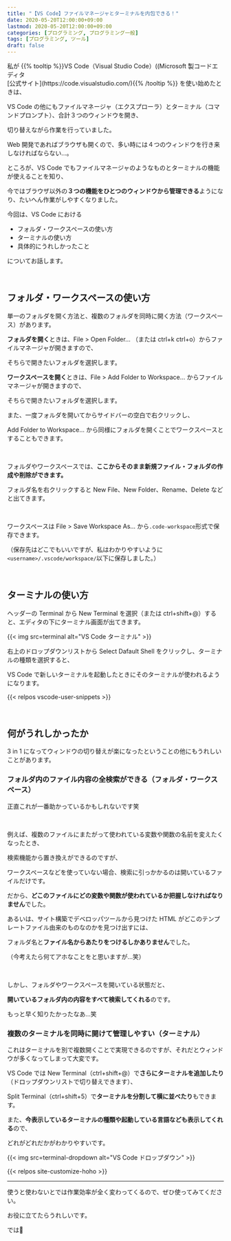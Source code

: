 ```yaml
---
title: "【VS Code】ファイルマネージャとターミナルを内包できる！"
date: 2020-05-20T12:00:00+09:00
lastmod: 2020-05-20T12:00:00+09:00
categories: [プログラミング, プログラミング一般]
tags: [プログラミング, ツール]
draft: false
---
```


<p>
私が
{{% tooltip %}}VS Code（Visual Studio Code）((Microsoft 製コードエディタ<br>[公式サイト](https://code.visualstudio.com/){{% /tooltip %}}
を使い始めたときは、
</p>

VS Code の他にもファイルマネージャ（エクスプローラ）とターミナル（コマンドプロンプト）、合計３つのウィンドウを開き、

切り替えながら作業を行っていました。

<!--more-->

Web 開発であればブラウザも開くので、多い時には４つのウィンドウを行き来しなければならない…。

ところが、VS Code でもファイルマネージャのようなものとターミナルの機能が使えることを知り、

今ではブラウザ以外の**３つの機能をひとつのウィンドウから管理できる**ようになり、たいへん作業がしやすくなりました。

今回は、VS Code における

- フォルダ・ワークスペースの使い方
- ターミナルの使い方
- 具体的にうれしかったこと

についてお話します。

<br>

## フォルダ・ワークスペースの使い方

単一のフォルダを開く方法と、複数のフォルダを同時に開く方法（ワークスペース）があります。

**フォルダを開く**ときは、File > Open Folder... （または ctrl+k ctrl+o）からファイルマネージャが開きますので、

そちらで開きたいフォルダを選択します。

**ワークスペースを開く**ときは、File > Add Folder to Workspace... からファイルマネージャが開きますので、

そちらで開きたいフォルダを選択します。

また、一度フォルダを開いてからサイドバーの空白で右クリックし、

Add Folder to Workspace... から同様にフォルダを開くことでワークスペースとすることもできます。

<br>

フォルダやワークスペースでは、**ここからそのまま新規ファイル・フォルダの作成や削除ができます。**

フォルダ名を右クリックすると New File、New Folder、Rename、Delete などと出てきます。

<br>

ワークスペースは File > Save Workspace As... から`.code-workspace`形式で保存できます。

（保存先はどこでもいいですが、私はわかりやすいように`<username>/.vscode/workspace/`以下に保存しました。）

<br>

## ターミナルの使い方

ヘッダーの Terminal から New Terminal を選択（または ctrl+shift+@）すると、エディタの下にターミナル画面が出てきます。

{{< img src=terminal alt="VS Code ターミナル" >}}

右上のドロップダウンリストから Select Dafault Shell をクリックし、ターミナルの種類を選択すると、

VS Code で新しいターミナルを起動したときにそのターミナルが使われるようになります。

{{< relpos vscode-user-snippets >}}

<br>

## 何がうれしかったか

3 in 1 になってウィンドウの切り替えが楽になったということの他にもうれしいことがあります。

### フォルダ内のファイル内容の全検索ができる（フォルダ・ワークスペース）

正直これが一番助かっているかもしれないです笑

<br>

例えば、複数のファイルにまたがって使われている変数や関数の名前を変えたくなったとき、

検索機能から置き換えができるのですが、

ワークスペースなどを使っていない場合、検索に引っかかるのは開いているファイルだけです。

だから、**どこのファイルにどの変数や関数が使われているか把握しなければなりません**でした。

あるいは、サイト構築でデベロッパツールから見つけた HTML がどこのテンプレートファイル由来のものなのかを見つけ出すには、

フォルダ名と**ファイル名からあたりをつけるしかありません**でした。

（今考えたら何てアホなことをと思いますが…笑）

<br>

しかし、フォルダやワークスペースを開いている状態だと、

**開いているフォルダ内の内容をすべて検索してくれる**のです。

もっと早く知りたかったなあ…笑

### 複数のターミナルを同時に開けて管理しやすい（ターミナル）

これはターミナルを別で複数開くことで実現できるのですが、それだとウィンドウが多くなってしまって大変です。

VS Code では New Terminal（ctrl+shift+@）で**さらにターミナルを追加したり**（ドロップダウンリストで切り替えできます）、

Split Terminal（ctrl+shift+5）で**ターミナルを分割して横に並べたり**もできます。

また、**今表示しているターミナルの種類や起動している言語なども表示してくれる**ので、

どれがどれだかがわかりやすいです。

{{< img src=terminal-dropdown alt="VS Code ドロップダウン" >}}

{{< relpos site-customize-hoho >}}

---

使うと使わないとでは作業効率が全く変わってくるので、ぜひ使ってみてください。

お役に立てたらうれしいです。

では:wave: